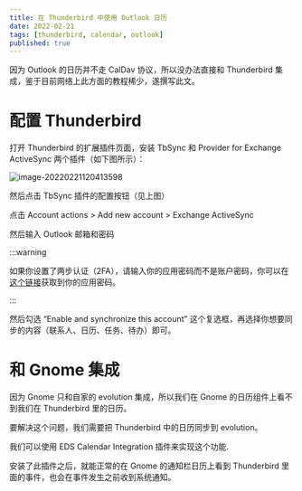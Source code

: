 ```yaml
---
title: 在 Thunderbird 中使用 Outlook 日历
date: 2022-02-21
tags: [thunderbird, calendar, outlook]
published: true
---
```


因为 Outlook 的日历并不走 CalDav 协议，所以没办法直接和 Thunderbird 集成，鉴于目前网络上此方面的教程稀少，遂撰写此文。

# 配置 Thunderbird

打开 Thunderbird 的扩展插件页面，安装 TbSync 和 Provider for Exchange ActiveSync 两个插件（如下图所示）：

![image-20220221120413598](image-20220221120413598.jpg)

然后点击 TbSync 插件的配置按钮（见上图）

点击 Account actions > Add new account > Exchange ActiveSync

然后输入 Outlook 邮箱和密码

:::warning

如果你设置了两步认证（2FA），请输入你的应用密码而不是账户密码，你可以在[这个链接](https://account.live.com/proofs/AppPassword)获取到你的应用密码。

:::

然后勾选 “Enable and synchronize this account” 这个复选框，再选择你想要同步的内容（联系人、日历、任务、待办）即可。

# 和 Gnome 集成

因为 Gnome 只和自家的 evolution 集成，所以我们在 Gnome 的日历组件上看不到我们在 Thunderbird 里的日历。

要解决这个问题，我们需要把 Thunderbird 中的日历同步到 evolution。

我们可以使用 EDS Calendar Integration 插件来实现这个功能.

安装了此插件之后，就能正常的在 Gnome 的通知栏日历上看到 Thunderbird 里面的事件，也会在事件发生之前收到系统通知。
